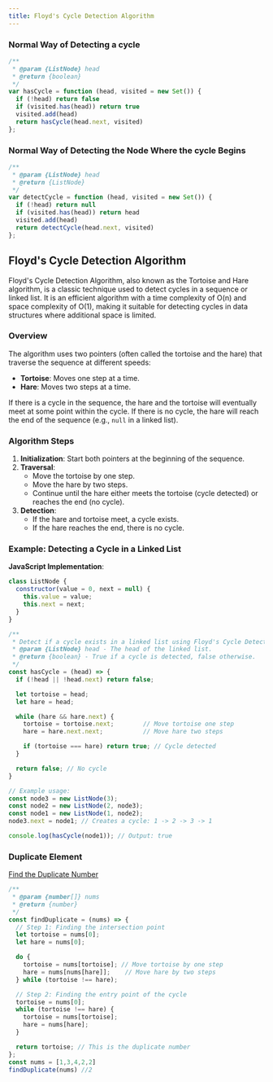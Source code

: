 ```yaml
---
title: Floyd's Cycle Detection Algorithm
---
```


### Normal Way of Detecting a cycle

```JavaScript
/**
 * @param {ListNode} head
 * @return {boolean}
 */
var hasCycle = function (head, visited = new Set()) {
  if (!head) return false
  if (visited.has(head)) return true
  visited.add(head)
  return hasCycle(head.next, visited)
};
```

### Normal Way of Detecting the Node Where the cycle Begins

```JavaScript
/**
 * @param {ListNode} head
 * @return {ListNode}
 */
var detectCycle = function (head, visited = new Set()) {
  if (!head) return null
  if (visited.has(head)) return head
  visited.add(head)
  return detectCycle(head.next, visited)
};
```

## Floyd's Cycle Detection Algorithm

Floyd's Cycle Detection Algorithm, also known as the Tortoise and Hare algorithm, is a classic technique used to detect cycles in a sequence or linked list. It is an efficient algorithm with a time complexity of O(n) and space complexity of O(1), making it suitable for detecting cycles in data structures where additional space is limited.

### Overview

The algorithm uses two pointers (often called the tortoise and the hare) that traverse the sequence at different speeds:
- **Tortoise**: Moves one step at a time.
- **Hare**: Moves two steps at a time.

If there is a cycle in the sequence, the hare and the tortoise will eventually meet at some point within the cycle. If there is no cycle, the hare will reach the end of the sequence (e.g., `null` in a linked list).

### Algorithm Steps

1. **Initialization**: Start both pointers at the beginning of the sequence.
2. **Traversal**:
   - Move the tortoise by one step.
   - Move the hare by two steps.
   - Continue until the hare either meets the tortoise (cycle detected) or reaches the end (no cycle).
3. **Detection**:
   - If the hare and tortoise meet, a cycle exists.
   - If the hare reaches the end, there is no cycle.

### Example: Detecting a Cycle in a Linked List

**JavaScript Implementation**:

```JavaScript
class ListNode {
  constructor(value = 0, next = null) {
    this.value = value;
    this.next = next;
  }
}

/**
 * Detect if a cycle exists in a linked list using Floyd's Cycle Detection Algorithm.
 * @param {ListNode} head - The head of the linked list.
 * @return {boolean} - True if a cycle is detected, false otherwise.
 */
const hasCycle = (head) => {
  if (!head || !head.next) return false;

  let tortoise = head;
  let hare = head;

  while (hare && hare.next) {
    tortoise = tortoise.next;        // Move tortoise one step
    hare = hare.next.next;           // Move hare two steps

    if (tortoise === hare) return true; // Cycle detected
  }

  return false; // No cycle
}

// Example usage:
const node3 = new ListNode(3);
const node2 = new ListNode(2, node3);
const node1 = new ListNode(1, node2);
node3.next = node1; // Creates a cycle: 1 -> 2 -> 3 -> 1

console.log(hasCycle(node1)); // Output: true
```

### Duplicate Element

[Find the Duplicate Number](https://leetcode.com/problems/find-the-duplicate-numbe)

```JavaScript
/**
 * @param {number[]} nums
 * @return {number}
 */
const findDuplicate = (nums) => {
  // Step 1: Finding the intersection point
  let tortoise = nums[0];
  let hare = nums[0];

  do {
    tortoise = nums[tortoise]; // Move tortoise by one step
    hare = nums[nums[hare]];    // Move hare by two steps
  } while (tortoise !== hare);

  // Step 2: Finding the entry point of the cycle
  tortoise = nums[0];
  while (tortoise !== hare) {
    tortoise = nums[tortoise];
    hare = nums[hare];
  }

  return tortoise; // This is the duplicate number
};
const nums = [1,3,4,2,2]
findDuplicate(nums) //2
```